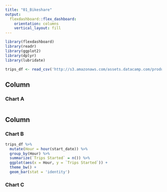 ```yaml
---
title: "01_Bikeshare"
output: 
  flexdashboard::flex_dashboard:
    orientation: columns
    vertical_layout: fill
---
```


```r
library(flexdashboard)
library(readr)
library(ggplot2)
library(dplyr)
library(lubridate)
```

```r
trips_df <- read_csv('http://s3.amazonaws.com/assets.datacamp.com/production/course_5875/datasets/sanfran_bikeshare_joined_oneday.csv')
```

Column {data-width=650}
-----------------------------------------------------------------------

### Chart A

```r

```

Column {data-width=350}
-----------------------------------------------------------------------

### Chart B

```r

trips_df %>%
  mutate(Hour = hour(start_date)) %>%
  group_by(Hour) %>%
  summarize(`Trips Started` = n()) %>%
  ggplot(aes(x = Hour, y = `Trips Started`)) +
  theme_bw() +
  geom_bar(stat = 'identity')

```

### Chart C

```r

```


